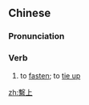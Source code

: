 {{also|系上}}
==Chinese==
{{zh-forms|s=系上}}

===Pronunciation===
{{zh-pron
|m=jìshang
|cat=v
}}

===Verb===
{{zh-verb}}

# to [[fasten]]; to [[tie up]]

[[zh:繫上]]